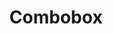 ---
type: component
title: Combobox
category: Form
description: A combobox component. It is a combination of a text field and a dropdown list.
status: todo
---
